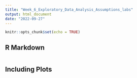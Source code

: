 ---
title: "Week_6_Exploratory_Data_Analysis_Assumptions_labs"
output: html_document
date: "2022-09-27"
---

```{r setup, include=FALSE}
knitr::opts_chunk$set(echo = TRUE)
```

## R Markdown


```{r}

```


## Including Plots


